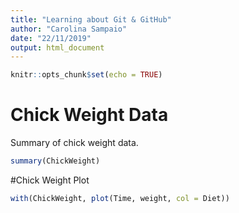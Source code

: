 ```yaml
---
title: "Learning about Git & GitHub"
author: "Carolina Sampaio"
date: "22/11/2019"
output: html_document
---
```


```r
knitr::opts_chunk$set(echo = TRUE)
```

# Chick Weight Data

Summary of chick weight data.

```r
summary(ChickWeight)

```

#Chick Weight Plot

```r
with(ChickWeight, plot(Time, weight, col = Diet))

```

